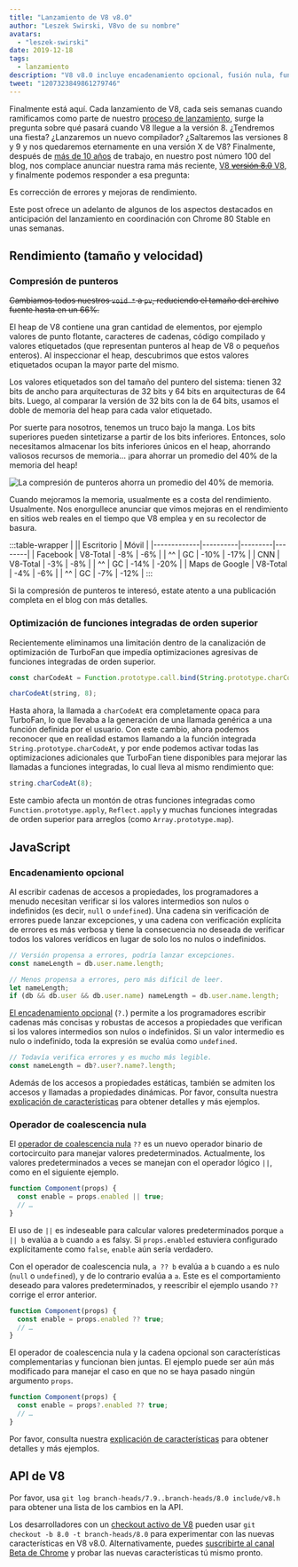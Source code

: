 ```yaml
---
title: "Lanzamiento de V8 v8.0"
author: "Leszek Swirski, V8vo de su nombre"
avatars:
  - "leszek-swirski"
date: 2019-12-18
tags:
  - lanzamiento
description: "V8 v8.0 incluye encadenamiento opcional, fusión nula, funciones integradas de orden superior más rápidas — ah, y un uso de memoria 40% menor gracias a la compresión de punteros, nada del otro mundo."
tweet: "1207323849861279746"
---
```


<!-- Sí, es un SVG. Por favor, no preguntes cuánto tiempo tardé en hacerlo. -->
<!-- markdownlint-capture -->
<!-- markdownlint-disable no-inline-html -->

<FullWidthImage />

<!-- markdownlint-restore -->

Finalmente está aquí. Cada lanzamiento de V8, cada seis semanas cuando ramificamos como parte de nuestro [proceso de lanzamiento](/docs/release-process), surge la pregunta sobre qué pasará cuando V8 llegue a la versión 8. ¿Tendremos una fiesta? ¿Lanzaremos un nuevo compilador? ¿Saltaremos las versiones 8 y 9 y nos quedaremos eternamente en una versión X de V8? Finalmente, después de [más de 10 años](/blog/10-years) de trabajo, en nuestro post número 100 del blog, nos complace anunciar nuestra rama más reciente, [V8 ~~versión 8.0~~ V8](https://chromium.googlesource.com/v8/v8.git/+log/branch-heads/8.0), y finalmente podemos responder a esa pregunta:

<!--truncate-->
Es corrección de errores y mejoras de rendimiento.

Este post ofrece un adelanto de algunos de los aspectos destacados en anticipación del lanzamiento en coordinación con Chrome 80 Stable en unas semanas.

## Rendimiento (tamaño y velocidad)

### Compresión de punteros

~~Cambiamos todos nuestros `void *` a `pv`, reduciendo el tamaño del archivo fuente hasta en un 66%.~~

El heap de V8 contiene una gran cantidad de elementos, por ejemplo valores de punto flotante, caracteres de cadenas, código compilado y valores etiquetados (que representan punteros al heap de V8 o pequeños enteros). Al inspeccionar el heap, descubrimos que estos valores etiquetados ocupan la mayor parte del mismo.

Los valores etiquetados son del tamaño del puntero del sistema: tienen 32 bits de ancho para arquitecturas de 32 bits y 64 bits en arquitecturas de 64 bits. Luego, al comparar la versión de 32 bits con la de 64 bits, usamos el doble de memoria del heap para cada valor etiquetado.

Por suerte para nosotros, tenemos un truco bajo la manga. Los bits superiores pueden sintetizarse a partir de los bits inferiores. Entonces, solo necesitamos almacenar los bits inferiores únicos en el heap, ahorrando valiosos recursos de memoria... ¡para ahorrar un promedio del 40% de la memoria del heap!

![La compresión de punteros ahorra un promedio del 40% de memoria.](/_img/v8-release-80/pointer-compression-chart.svg)

Cuando mejoramos la memoria, usualmente es a costa del rendimiento. Usualmente. Nos enorgullece anunciar que vimos mejoras en el rendimiento en sitios web reales en el tiempo que V8 emplea y en su recolector de basura.

:::table-wrapper
| || Escritorio | Móvil |
|-------------|----------|---------|--------|
| Facebook | V8-Total | -8% | -6% |
| ^^ | GC | -10% | -17% |
| CNN | V8-Total | -3% | -8% |
| ^^ | GC | -14% | -20% |
| Maps de Google | V8-Total | -4% | -6% |
| ^^ | GC | -7% | -12% |
:::

Si la compresión de punteros te interesó, estate atento a una publicación completa en el blog con más detalles.

### Optimización de funciones integradas de orden superior

Recientemente eliminamos una limitación dentro de la canalización de optimización de TurboFan que impedía optimizaciones agresivas de funciones integradas de orden superior.

```js
const charCodeAt = Function.prototype.call.bind(String.prototype.charCodeAt);

charCodeAt(string, 8);
```

Hasta ahora, la llamada a `charCodeAt` era completamente opaca para TurboFan, lo que llevaba a la generación de una llamada genérica a una función definida por el usuario. Con este cambio, ahora podemos reconocer que en realidad estamos llamando a la función integrada `String.prototype.charCodeAt`, y por ende podemos activar todas las optimizaciones adicionales que TurboFan tiene disponibles para mejorar las llamadas a funciones integradas, lo cual lleva al mismo rendimiento que:

```js
string.charCodeAt(8);
```

Este cambio afecta un montón de otras funciones integradas como `Function.prototype.apply`, `Reflect.apply` y muchas funciones integradas de orden superior para arreglos (como `Array.prototype.map`).

## JavaScript

### Encadenamiento opcional

Al escribir cadenas de accesos a propiedades, los programadores a menudo necesitan verificar si los valores intermedios son nulos o indefinidos (es decir, `null` o `undefined`). Una cadena sin verificación de errores puede lanzar excepciones, y una cadena con verificación explícita de errores es más verbosa y tiene la consecuencia no deseada de verificar todos los valores verídicos en lugar de solo los no nulos o indefinidos.

```js
// Versión propensa a errores, podría lanzar excepciones.
const nameLength = db.user.name.length;

// Menos propensa a errores, pero más difícil de leer.
let nameLength;
if (db && db.user && db.user.name) nameLength = db.user.name.length;
```

[El encadenamiento opcional](https://v8.dev/features/optional-chaining) (`?.`) permite a los programadores escribir cadenas más concisas y robustas de accesos a propiedades que verifican si los valores intermedios son nulos o indefinidos. Si un valor intermedio es nulo o indefinido, toda la expresión se evalúa como `undefined`.

```js
// Todavía verifica errores y es mucho más legible.
const nameLength = db?.user?.name?.length;
```

Además de los accesos a propiedades estáticas, también se admiten los accesos y llamadas a propiedades dinámicas. Por favor, consulta nuestra [explicación de características](https://v8.dev/features/optional-chaining) para obtener detalles y más ejemplos.

### Operador de coalescencia nula

El [operador de coalescencia nula](https://v8.dev/features/nullish-coalescing) `??` es un nuevo operador binario de cortocircuito para manejar valores predeterminados. Actualmente, los valores predeterminados a veces se manejan con el operador lógico `||`, como en el siguiente ejemplo.

```js
function Component(props) {
  const enable = props.enabled || true;
  // …
}
```

El uso de `||` es indeseable para calcular valores predeterminados porque `a || b` evalúa a `b` cuando `a` es falsy. Si `props.enabled` estuviera configurado explícitamente como `false`, `enable` aún sería verdadero.

Con el operador de coalescencia nula, `a ?? b` evalúa a `b` cuando `a` es nulo (`null` o `undefined`), y de lo contrario evalúa a `a`. Este es el comportamiento deseado para valores predeterminados, y reescribir el ejemplo usando `??` corrige el error anterior.

```js
function Component(props) {
  const enable = props.enabled ?? true;
  // …
}
```

El operador de coalescencia nula y la cadena opcional son características complementarias y funcionan bien juntas. El ejemplo puede ser aún más modificado para manejar el caso en que no se haya pasado ningún argumento `props`.

```js
function Component(props) {
  const enable = props?.enabled ?? true;
  // …
}
```

Por favor, consulta nuestra [explicación de características](https://v8.dev/features/nullish-coalescing) para obtener detalles y más ejemplos.

## API de V8

Por favor, usa `git log branch-heads/7.9..branch-heads/8.0 include/v8.h` para obtener una lista de los cambios en la API.

Los desarrolladores con un [checkout activo de V8](/docs/source-code#using-git) pueden usar `git checkout -b 8.0 -t branch-heads/8.0` para experimentar con las nuevas características en V8 v8.0. Alternativamente, puedes [suscribirte al canal Beta de Chrome](https://www.google.com/chrome/browser/beta.html) y probar las nuevas características tú mismo pronto.
